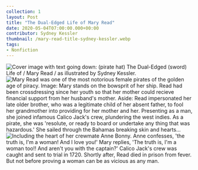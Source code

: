 ---
collection: 1
layout: Post
title: "The Dual-Edged Life of Mary Read"
date: 2020-05-04T07:00:00.000+00:00
contributor: Sydney Kessler
thumbnail: /mary-read-title-sydney-kessler.webp
tags: 
- Nonfiction
---

<div class="center">
    <img src="{{ site.baseurl }}/uploads/1/mary-read-title-sydney-kessler.png" 
        alt="Cover image with text going down: (pirate hat) The Dual-Edged (sword) Life of / Mary Read / as illustrated by Sydney Kessler." />
</div>

<div class="center">
    <img src="{{ site.baseurl }}/uploads/1/mary-read-1-sydney-kessler.png" 
        alt="Mary Read was one of the most notorious female pirates of the golden age of piracy. Image: Mary stands on the bowsprit of her ship. Read had been crossdressing since her youth so that her mother could recieve financial support from her husband's mother. Aside: Read impersonated her late older brother, who was a legitimate child of her absent father, to fool her grandmother into providing for her mother and her. Presenting as a man, she joined infamous Calico Jack's crew, plundering the west indies. As a pirate, she was 'resolute, or ready to board or undertake any thing that was hazardous.' She sailed through the Bahamas breaking skin and hearts..." />
</div>

<div class="center">
    <img src="{{ site.baseurl }}/uploads/1/mary-read-2-sydney-kessler.png" 
        alt="Including the heart of her crewmate Anne Bonny. Anne confesses, 'the truth is, I'm a woman! And I love you!' Mary replies, 'The truth is, I'm a woman too!! And aren't you with the captain?' Calico Jack's crew was caught and sent to trial in 1720. Shortly after, Read died in prison from fever. But not before proving a woman can be as vicious as any man." />
</div>
